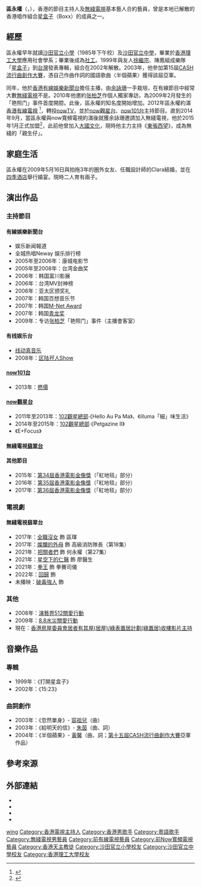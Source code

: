 {{藝人
| 姓名 = 區永權
| 類型 = 節目主持
| 圖片 = 
| 圖片尺寸 = 
| 圖片簡介 = 
| 英文名 = Albert Au
| 羅馬拼音 = Au Wing Kuen
| 綽號 = 阿權、區爸
| 國籍 = {{CNHK}}
| 民族 = [[漢族|漢族]]
| 籍貫 = [[廣東省|廣東]][[江門|江門]]
| 出生日期 = {{Birth_date_and_age|1973|4|21}}<ref>{{cite news|title=獨家專訪張栢芝「艷照門」成名|url=http://paper.wenweipo.com/2016/06/19/EN1606190002.htm|newspaper=《[[文汇报_(香港)|文匯報]]》|access-date=2016-06-19|archive-date=2016-06-24|archive-url=https://web.archive.org/web/20160624031642/http://paper.wenweipo.com/2016/06/19/EN1606190002.htm|dead-url=no}}</ref>
| 出生地點 = {{BHKG}}
| 職業 = [[主持|主持]]、[[演員|演員]]
| 語言 = 粵語、英語、國語
| 教育程度 = [[香港理工大學|香港理工大學]]應用社會學系文憑<ref>{{cite web |url=http://ubeat.com.cuhk.edu.hk/ubeat_past/050166/story04.htm |title=大學生投身娛樂新聞主播 |last= |first= |date=2005-1 |website= |publisher=大學線月刊 |access-date=2019-08-28 |quote= |archive-date=2019-08-28 |archive-url=https://web.archive.org/web/20190828121335/http://ubeat.com.cuhk.edu.hk/ubeat_past/050166/story04.htm |dead-url=no }}</ref>
| 宗教信仰 = [[羅馬天主教|天主教]]
| 母校 = [[沙田官立小學|沙田官立小學]]<br>[[沙田官立中學|沙田官立中學]]<br>[[香港理工大學|香港理工大學]]
| 配偶 =  {{marriage|蘇頴琪（Clara）|16 May 2009}}<ref>{{cite news|title=為now主持節目 區永權碌盡人情卡|url=http://hd.stheadline.com/ent/ent_content.asp?contid=217445&srctype=n|accessdate=2015-10-16|newspaper=《[[頭條日報|頭條日報]]》|date=2012-12-04|archive-date=2016-08-16|archive-url=https://web.archive.org/web/20160816031908/http://hd.stheadline.com/ent/ent_content.asp?contid=217445&srctype=n|dead-url=no}}</ref><br>{{birth date and age|1979|11|11}}
| 子女 = 區靖嵐（長子，Aidan）<ref>{{cite news|title=區永權 孖寶大晒|url=http://orientaldaily.on.cc/cnt/lifestyle/20121021/00304_001.html|accessdate=2015-10-16|newspaper=《[[明報|明報]]》|date=2012-10-21|archive-date=2016-03-05|archive-url=https://web.archive.org/web/20160305075819/http://orientaldaily.on.cc/cnt/lifestyle/20121021/00304_001.html|dead-url=no}}</ref><br>{{birth date and age|2011|1|5}}<br>區靖崋（幼子，Ambrose）<br>{{birth date and age|2011|12|11}}
| 出身地 = 
| 出道作 = 
| 出道日期 = 1999年
| 代表作 = 
| 活躍年代 = 2003年至今
| 經紀公司 = [[香港有線電視|香港有線電視]]（2003年－2012年）<br>[[now寬頻電視|now寬頻電視]]（2012年－2014年）<br>[[无线电视|无线电视]]（2015年至今）
| 相關團體 = [[星盒子|星盒子]]
}}

'''區永權'''（{{lang-en|Albert Au Wing Kuen}}，{{bd|1973年|4月21日}}），香港的節目主持人及[[無綫電視|無綫電視]]基本藝人合約藝員，曾是本地已解散的香港唱作組合[[星盒子|星盒子]]（Boxx）的成員之一。

== 經歷 ==
區永權早年就讀[[沙田官立小學|沙田官立小學]]（1985年下午校）及[[沙田官立中學|沙田官立中學]]，畢業於[[香港理工大學|香港理工大學]]應用社會學系；畢業後成為[[社工|社工]]。1999年與友人[[徐繼宗|徐繼宗]]、陳鳳組成樂隊「[[星盒子|星盒子]]」到[[台灣|台灣]]發表專輯，組合在2002年解散。2003年，他參加第15屆[[CASH流行曲創作大賽|CASH流行曲創作大賽]]，憑自己作曲作詞的國語歌曲〈半個蘋果〉獲得該屆亞軍。

同年，他於[[香港|香港]][[有線娛樂新聞台|有線娛樂新聞台]]擔任主播，由[[余詠珊|余詠珊]]一手栽培，在有線節目中經常大數[[無綫電視|無綫電視]]不是。2010年他邀約[[张柏芝|张柏芝]]作個人獨家專訪，為2009年2月發生的「艳照门」事件首度開腔。此後，區永權的知名度開始增加。2012年區永權約滿[[香港有線電視|香港有線電視]]
<ref>{{cite news|title=區永權離有線過冷河|url=http://hk.apple.nextmedia.com/entertainment/art/20120531/16383484|accessdate=2015-10-16|newspaper=《[[蘋果日報|蘋果日報]]》|date=2012-05-31|archive-date=2014-12-29|archive-url=https://web.archive.org/web/20141229215132/http://hk.apple.nextmedia.com/entertainment/art/20120531/16383484|dead-url=no}}</ref>，轉投[[now寬頻電視|nowTV]]，並於[[now觀星台|now觀星台]]、[[now101台|now101台]]主持節目。直到2014年9月，當區永權與now寬頻電視約滿後就獲余詠珊邀請加入無綫電視，他於2015年1月正式加盟<ref>{{cite news|title=過檔TVB試威力 區永權準備做「余詠珊黨」|url=http://hd.stheadline.com/ent/ent_content.asp?track=&contid=316224&srctype=n|accessdate=2015-10-16|newspaper=《[[頭條日報|頭條日報]]》|date=2015-01-16|archive-date=2015-05-26|archive-url=https://web.archive.org/web/20150526091449/http://hd.stheadline.com/ent/ent_content.asp?track=&contid=316224&srctype=n|dead-url=no}}</ref>，此前他曾加入[[大國文化|大國文化]]，現時他主力主持《[[東張西望|東張西望]]》，成為無綫的「親生仔」。

== 家庭生活 ==
區永權在2009年5月16日與拍拖3年的圈外女友、任職設計師的Clara結婚，並在[[四季酒店|四季酒店]]舉行婚宴。現時二人育有兩子。

== 演出作品 ==
<!--根據社群共識不應在非獨立列表條目中寫入人物以非班底身份參與綜藝節目的紀錄-->
=== 主持節目 ===

==== 有線娛樂新聞台 ====
* 娱乐新闻報道
* 全城热唱Neway 娱乐排行榜
* 2005年至2006年：康城电影节
* 2005年至2008年：台湾金曲奖
* 2006年：韩国富川影展
* 2006年：台湾MV封神榜
* 2006年：亚太区颁奖礼
* 2007年：韩国百想音乐节
* 2007年：韩国[[Mnet亞洲音樂大獎|M-Net Award]]
* 2007年：韩国[[青龙奖|青龙奖]]
* 2009年：专访[[张柏芝|张柏芝]]「艳照门」事件（主播會客室）

==== 有线娱乐台 ====
* [[线动真音乐|线动真音乐]]
* 2008年：[[区陆孖人Show|区陆孖人Show]]

==== [[now101台|now101台]] ====
* 2013年：[[撚價|撚價]]

==== [[now觀星台|now觀星台]] ====
* 2011年至2013年：[[102觀星總部|102觀星總部]]‧《Hello Au Pa Ma》、《illuma「細」味生活》
* 2014年至2015年：[[102觀星總部|102觀星總部]]‧《Petgazine II》
* 《E+Focus》

==== 無綫電視[[翡翠台|翡翠台]] ====
{{columns-list|2|
* 2015年：[[娛樂3兄弟|娛樂3兄弟]]
* 2015年：[[2015年度香港小姐競選|2015年度香港小姐競選]]‧《2015香港小姐 傳奇誕生》
* 2015年：[[萬眾同心公益金|萬眾同心公益金]]
* 2015年：[[一綫娛樂|一綫娛樂]]
* 2015年：[[覓食台北|覓食台北]]
* 2016年至今：[[東張西望|東張西望]]
* 2016年：[[湊仔攻略|湊仔攻略]]
* 2017年：[[玩轉香港日與夜|玩轉香港日與夜]]
* 2017年：[[最緊要好玩|最緊要好好玩 消暑版]]
* 2017年：[[Big_Big_Channel|big big大廚節慶盛宴]]
* 2017年：[[萬千星輝頒獎典禮2017|萬千星輝頒獎典禮2017]]得獎旁白司儀
* 2018年：[[Big_Big_Channel|big big channel失驚無神頒獎典禮]]
* 2018年：[[大玩特玩|大玩特玩]]
* 2018年：[[無綫電視賀年節目列表|2018國泰航空新春國際匯演之夜]]
* 2018年：[[到此一遊_台北|到此一遊 台北]]
* 2018年：[[無綫電視台慶亮燈儀式|TVB 50+1周年再出發]]
* 2018年：[[歡樂滿東華|歡樂滿東華]]
* 2018年：[[TVB娛樂新聞台#娛樂新聞回顧節目|2018娛樂繽Fun大派對]]
* 2019年：[[慈善星輝仁濟夜|慈善星輝仁濟夜]]
* 2019年：[[2018年度勁歌金曲得獎名單|2018年度勁歌金曲頒獎典禮]]
* 2019年：[[台灣過年攻略|台灣過年攻略]]
* 2019年：[[新春旅遊行大運|新春旅遊行大運]]
* 2019年：[[金豬報喜迎新歲|金豬報喜迎新歲]]
* 2019年：[[富貴金豬賀肥年|富貴金豬賀肥年]]
* 2019年：[[金豬耀保良|金豬耀保良]]
* 2019年：[[大灣區_活好D|大灣區 活好D]]（第二輯）
* 2019年：[[2019年全港運動會|全城躍動 第七屆全港運動會開幕典禮]]
* 2019年：[[公益金萬眾同心50年|公益金萬眾同心50年]]
* 2019年：[[玩轉獅門娛樂天地|玩轉獅門娛樂天地]]
* 2019年：[[識玩旅行團|識玩旅行團]]（第二輯）
* 2019年：[[二億人的世界|二億人的世界]]
* 2019年：[[台灣原味道|台灣原味道]]
* 2020年：[[萬千星輝頒獎典禮2019|萬千星輝頒獎典禮 王者駕到]]
* 2020年：[[2019年度勁歌金曲得獎名單|2019年度勁歌金曲頒獎典禮]]
* 2020年：[[金鼠賀歲迎新春|金鼠賀歲迎新春]]
* 2020年：[[保良愛心慶新春|保良愛心慶新春]]
* 2020年：[[星光熠熠耀保良|星光熠熠耀保良]]
* 2020年：[[善心滿載仁愛堂|善心滿載仁愛堂]]
* 2021年：[[2020年度勁歌金曲|2020年度勁歌金曲]]
* 2021年：[[開運王金牛迎新歲|開運王金牛迎新歲]]
* 2021年：[[大玩特玩|大玩特玩萬聖節]]
* 2022年：[[總有歌聲喺隔離|總有歌聲喺隔離]]
* 2022年：[[萬眾同心公益金|萬眾同心公益金]]
}}

==== 其他節目 ====
* 2015年：[[第34屆香港電影金像獎|第34屆香港電影金像獎]]（「紅地毯」部分）
* 2016年：[[第35屆香港電影金像獎|第35屆香港電影金像獎]]（「紅地毯」部分）
* 2017年：[[第36屆香港電影金像獎|第36屆香港電影金像獎]]（「紅地毯」部分）

=== 電視劇 ===
==== 無綫電視翡翠台 ====
* 2017年：[[全職沒女|全職沒女]] 飾 區琿
* 2017年：[[燦爛的外母|燦爛的外母]] 飾 高級消防隊長（第18集）
* 2021年：[[把關者們|把關者們]] 飾 何永權（第27集）
* 2021年：[[星空下的仁醫|星空下的仁醫]] 飾 廖醫生
* 2021年：[[拳王_(2021年電視劇)|拳王]] 飾 拳賽司儀
* 2022年：[[回歸_(無綫電視劇)|回歸]] 飾
* 未播映：[[破毒強人|破毒強人]] 飾

=== 其他 ===
* 2008年：[[演藝界512關愛行動|演藝界512關愛行動]]
* 2009年：[[8.8水災關愛行動|8.8水災關愛行動]]
* 現在：[[香港房屋委員會居者有其屋(居屋)/綠表置居計劃(綠置居)收樓影片主持|香港房屋委員會居者有其屋(居屋)/綠表置居計劃(綠置居)收樓影片主持]]

== 音樂作品 ==
=== 專輯 ===
* 1999年：《打開星盒子》	
* 2002年：《15:23》

=== 曲詞創作 ===
* 2003年：《忽然單身》- [[容祖兒|容祖兒]]（曲）
* 2003年：《給明天的信》- [[朱茵|朱茵]]（曲、詞）
* 2004年：《半個蘋果》- [[黃馨_(歌手)|黃馨]]（曲、詞；[[CASH流行曲創作大賽|第十五屆CASH流行曲創作大賽]]亞軍作品）

== 參考來源 ==
{{reflist}}

== 外部連結 ==
* {{Sinaweibo|a1bertau}}
* {{Facebook|%E5%8D%80%E6%B0%B8%E6%AC%8A-Albert-Au-271576329684982}}
* {{Instagram|mr.albertau}}
* {{hkmdb name|69584}}
{{DEFAULTSORT:au}}

[[Category:區姓|wing]]
[[Category:香港電視主持人|Category:香港電視主持人]]
[[Category:香港男歌手|Category:香港男歌手]]
[[Category:粵語歌手|Category:粵語歌手]]
[[Category:無綫電視男藝員|Category:無綫電視男藝員]]
[[Category:前有線電視藝員|Category:前有線電視藝員]]
[[Category:前Now寬頻電視藝員|Category:前Now寬頻電視藝員]]
[[Category:香港天主教徒|Category:香港天主教徒]]
[[Category:沙田官立小學校友|Category:沙田官立小學校友]]
[[Category:沙田官立中學校友|Category:沙田官立中學校友]]
[[Category:香港理工大學校友|Category:香港理工大學校友]]